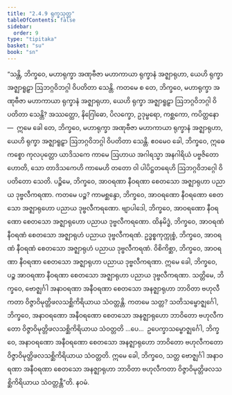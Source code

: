 ```yaml
---
title: "2.4.9 ရုက္ခသုတ္တ"
tableOfContents: false
sidebar:
  order: 9
type: "tipitaka"
basket: "su"
book: "sn"
---
```



<DynamicBreadcrumb />

<Division number="220" book="sn" e="ch" v="18" p="310">

<Paragraph number="521" book="sn">
“သန္တိ, ဘိက္ခဝေ, မဟာရုက္ခာ အဏုဗီဇာ မဟာကာယာ ရုက္ခာနံ အဇ္ဈာရုဟာ, ယေဟိ ရုက္ခာ အဇ္ဈာရူဠှာ ဩဘဂ္ဂဝိဘဂ္ဂါ ဝိပတိတာ သေန္တိ. ကတမေ စ တေ, ဘိက္ခဝေ, မဟာရုက္ခာ အဏုဗီဇာ မဟာကာယာ ရုက္ခာနံ အဇ္ဈာရုဟာ, ယေဟိ ရုက္ခာ အဇ္ဈာရူဠှာ ဩဘဂ္ဂဝိဘဂ္ဂါ ဝိပတိတာ သေန္တိ? အဿတ္ထော, နိဂြေါဓော, ပိလက္ခော, ဥဒုမ္ဗရော, ကစ္ဆကော, ကပိတ္ထနော—  ဣမေ ခေါ တေ, ဘိက္ခဝေ, မဟာရုက္ခာ အဏုဗီဇာ မဟာကာယာ ရုက္ခာနံ အဇ္ဈာရုဟာ, ယေဟိ ရုက္ခာ အဇ္ဈာရူဠှာ ဩဘဂ္ဂဝိဘဂ္ဂါ ဝိပတိတာ သေန္တိ. ဧဝမေဝ ခေါ, ဘိက္ခဝေ, ဣဓေကစ္စော ကုလပုတ္တော ယာဒိသကေ ကာမေ ဩဟာယ အဂါရသ္မာ အနဂါရိယံ ပဗ္ဗဇိတော ဟောတိ, သော တာဒိသကေဟိ ကာမေဟိ တတော ဝါ ပါပိဋ္ဌတရေဟိ ဩဘဂ္ဂဝိဘဂ္ဂေါ ဝိပတိတော သေတိ.
</Paragraph>

<Paragraph number="522" book="sn">
ပဉ္စိမေ, ဘိက္ခဝေ, အာဝရဏာ နီဝရဏာ စေတသော အဇ္ဈာရုဟာ ပညာယ ဒုဗ္ဗလီကရဏာ. ကတမေ ပဉ္စ? ကာမစ္ဆန္ဒော, ဘိက္ခဝေ, အာဝရဏော နီဝရဏော စေတသော အဇ္ဈာရုဟော ပညာယ ဒုဗ္ဗလီကရဏော. ဗျာပါဒေါ, ဘိက္ခဝေ, အာဝရဏော နီဝရဏော စေတသော အဇ္ဈာရုဟော ပညာယ ဒုဗ္ဗလီကရဏော. ထိနမိဒ္ဓံ, ဘိက္ခဝေ, အာဝရဏံ နီဝရဏံ စေတသော အဇ္ဈာရုဟံ ပညာယ ဒုဗ္ဗလီကရဏံ. ဥဒ္ဓစ္စကုက္ကုစ္စံ, ဘိက္ခဝေ, အာဝရဏံ နီဝရဏံ စေတသော အဇ္ဈာရုဟံ ပညာယ ဒုဗ္ဗလီကရဏံ. ဝိစိကိစ္ဆာ, ဘိက္ခဝေ, အာဝရဏာ နီဝရဏာ စေတသော အဇ္ဈာရုဟာ ပညာယ ဒုဗ္ဗလီကရဏာ. ဣမေ ခေါ, ဘိက္ခဝေ, ပဉ္စ အာဝရဏာ နီဝရဏာ စေတသော အဇ္ဈာရုဟာ ပညာယ ဒုဗ္ဗလီကရဏာ.
</Paragraph>

<Paragraph number="523" book="sn">
သတ္တိမေ, ဘိက္ခဝေ, ဗောဇ္ဈင်္ဂါ အနာဝရဏာ အနီဝရဏာ စေတသော အနဇ္ဈာရုဟာ ဘာဝိတာ ဗဟုလီကတာ ဝိဇ္ဇာဝိမုတ္တိဖလသစ္ဆိကိရိယာယ သံဝတ္တန္တိ. ကတမေ သတ္တ? သတိသမ္ဗောဇ္ဈင်္ဂေါ, ဘိက္ခဝေ, အနာဝရဏော အနီဝရဏော စေတသော အနဇ္ဈာရုဟော ဘာဝိတော ဗဟုလီကတော ဝိဇ္ဇာဝိမုတ္တိဖလသစ္ဆိကိရိယာယ သံဝတ္တတိ …ပေ…  ဥပေက္ခာသမ္ဗောဇ္ဈင်္ဂေါ, ဘိက္ခဝေ, အနာဝရဏော အနီဝရဏော စေတသော အနဇ္ဈာရုဟော ဘာဝိတော ဗဟုလီကတော ဝိဇ္ဇာဝိမုတ္တိဖလသစ္ဆိကိရိယာယ သံဝတ္တတိ. ဣမေ ခေါ, ဘိက္ခဝေ, သတ္တ ဗောဇ္ဈင်္ဂါ အနာဝရဏာ အနီဝရဏာ စေတသော အနဇ္ဈာရုဟာ ဘာဝိတာ ဗဟုလီကတာ ဝိဇ္ဇာဝိမုတ္တိဖလသစ္ဆိကိရိယာယ သံဝတ္တန္တီ”တိ.

</Paragraph>
</Division>

<Paragraph number="524" type="center" book="sn">
နဝမံ.
</Paragraph>